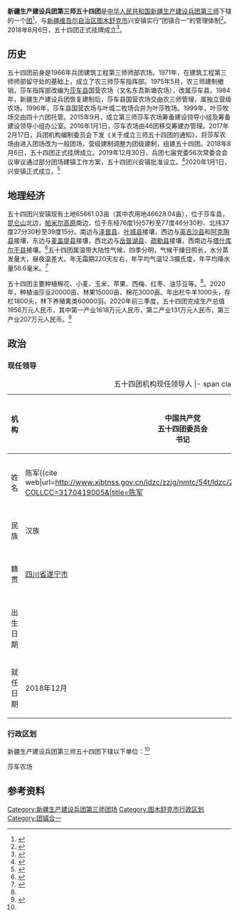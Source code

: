 {{中国乡级行政区
|行政区全称           = 新疆生产建设兵团第三师五十四团<br>图木舒克市兴安镇
|上级行政区           = [[新疆生产建设兵团第三师|新疆生产建设兵团第三师]]<br>[[新疆维吾尔自治区|新疆维吾尔自治区]][[图木舒克市|图木舒克市]]
|行政区类别           = [[團_(軍隊)|团]]
}}

'''新疆生产建设兵团第三师五十四团'''是[[中华人民共和国|中华人民共和国]][[新疆生产建设兵团|新疆生产建设兵团]][[新疆生产建设兵团第三师|第三师]]下辖的一个[[團_(軍隊)|团]]<ref name=book>{{Cite journal|title=新疆生产建设兵团分布图|author=新疆生产建设兵团年鉴编辑委员会|journal=兵团年鉴|publisher=新疆生产建设兵团年鉴社|doi=10.42437/y.cnki.yxjsc.2021.000007|year=2020|location=乌鲁木齐|page=7-8|issn=1671-3338}}</ref>，与[[新疆维吾尔自治区|新疆维吾尔自治区]][[图木舒克市|图木舒克市]]兴安镇实行“团镇合一”的管理体制<ref>{{cite web|title=兵团城市图木舒克7个团场建镇：要吸引更多内地人口落户|url=https://www.thepaper.cn/newsDetail_forward_5505728|date=2020-01-13|website=澎湃新闻|access-date=2021-08-25|archive-date=2021-08-24|archive-url=https://web.archive.org/web/20210824094757/https://www.thepaper.cn/newsDetail_forward_5505728|dead-url=no}}</ref>。2018年8月6日，五十四团正式挂牌成立<ref>{{cite web|title=第三师五十四团正式成立挂牌 开启兵团向南发展新征程|url=https://www.sohu.com/a/245998935_100018329|website=搜狐网}}</ref>。
==历史==
五十四团前身是1966年兵团建筑工程第三师师部农场。1971年，在建筑工程第三师师部留守处的基础上，成立了农三师莎车指挥部。1975年5月，农三师建制撤销，莎车指挥部改编为[[莎车县|莎车县]]国营农场（又名东吾斯塘农场），改属莎车县。1984年，新疆生产建设兵团恢复建制后，莎车县国营农场交由农三师管理，属独立营级农场。1996年，莎车县国营农场与叶城二牧场合并为叶莎牧场。1999年，叶莎牧场交由四十六团托管。2015年9月，成立第三师莎车农场筹备建设领导小组及筹备建设领导小组办公室。2016年1月1日，莎车农场由46团移交筹建办管理。2017年2月17日，兵团机构编制委员会下发《关于成立三师五十四团的通知》，将莎车农场由进入团场改为一般团场，营级建制调整为团级建制，组建五十四团。2018年8月6日，五十四团正式挂牌成立。2019年12月30日，兵团七届党委56次常委会会议审议通过部分团场建镇工作方案，五十四团兴安镇批准设立。<ref>{{Cite web|title=师市七个团场建镇揭牌|url=http://www.xjbtnss.gov.cn/xwzx/ssyw/202001/t20200108_3913.html?COLLCC=3155479280&|accessdate=2021-09-06|date=2020-01-08|website=第三师图木舒克市网}}</ref>2020年1月1日，兴安镇正式成立。<ref>{{Cite web|title=历史沿革|url=http://www.xjbtnss.gov.cn/ldzc/zzjg/nmtc/54t/tcgk/202003/t20200316_5361.html?COLLCC=3154534612&|accessdate=2021-09-06|date=2020-03-16|website=第三师图木舒克市网}}</ref>
==地理经济==
五十四团兴安镇现有土地65661.03亩（其中农用地46628.04亩），位于莎车县，[[昆仑山|昆仑山]]北边，[[帕米尔高原|帕米尔高原]]南边，位于东经76度1分57秒至77度46分30秒、北纬37度27分30秒至39度15分。南边与[[泽普县|泽普县]]、[[叶城县|叶城县]]接壤，西边与[[英吉沙县|英吉沙县]]和[[阿克陶县|阿克陶县]]接壤，东边与[[麦盖提县|麦盖提县]]接壤，西北边与[[岳普湖县|岳普湖县]]、[[疏勒县|疏勒县]]接壤，西南边与[[塔什库尔干县|塔什库尔干县]]接壤。<ref>{{Cite web|title=地理位置
|url=http://www.xjbtnss.gov.cn/ldzc/zzjg/nmtc/54t/tcgk/202003/t20200316_5353.html?COLLCC=3169478637&|accessdate=2021-09-06|date=2020-03-16|website=第三师图木舒克市网}}</ref>五十四团属温带大陆性气候，四季分明，气候干燥日照长，水分蒸发量大，昼夜温差大。年无霜期220天左右，年平均气温12.3摄氏度，年平均降水量56.6毫米。<ref name=tcgk>{{Cite web|title=气候条件
|url=http://www.xjbtnss.gov.cn/ldzc/zzjg/nmtc/54t/tcgk/202003/t20200316_5356.html?COLLCC=3169478637&|accessdate=2021-09-06|date=2020-03-16|website=第三师图木舒克市网}}</ref>

五十四团主要种植棉花、小麦、玉米、苹果、西梅、红枣、油莎豆等。<ref name=tcgk></ref>。2020年，种植油莎豆20000亩、林果15000亩、棉花3000亩。年出栏牛羊1000头，存栏1800头，林下养殖禽类60000羽。2020年前三季度，五十四团完成生产总值1956万元人民币，其中第一产业1618万元人民币，第二产业131万元人民币，第三产业207万元人民币。<ref>{{Cite web|title=经济发展|url=http://www.xjbtnss.gov.cn/ldzc/zzjg/nmtc/54t/tcgk/202003/t20200316_5363.html?COLLCC=3169478637&|accessdate=2021-09-06|date=2020-03-16|website=第三师图木舒克市网}}</ref>

==政治==
=== 现任领导 ===
{| class="wikitable" style="margin:1em auto 1em auto; text-align:center"
|+ 五十四团机构现任领导人
|- span class="nowrap"
! 机构
! {{CPC/logo|25}}<br>中国共产党<br>五十四团委员会<br>书记
! {{中国国徽|25}}<br>五十四团<br><br>团长
|-
! 姓名
| 陈军<ref>{{cite web|url=http://www.xjbtnss.gov.cn/ldzc/zzjg/nmtc/54t/ldzc/202003/t20200316_5346.html?COLLCC=3170419005&|title=陈军
|accessdate=2021-09-06|website=第三师图木舒克市网}}</ref>
| 彭宏伟<ref>{{cite web|url=http://www.xjbtnss.gov.cn/ldzc/zzjg/nmtc/54t/ldzc/202003/t20200316_5347.html?COLLCC=3170795088&|title=彭宏伟
|accessdate=2021-09-06|website=第三师图木舒克市网}}</ref>
|-
! 民族
|  汉族 || 汉族
|-
! 籍贯
| [[四川省|四川省]][[遂宁市|遂宁市]] || [[新疆维吾尔自治区|新疆维吾尔自治区]][[中江县|中江县]]
|-
! 出生日期
| {{Birth year and age|1978|11}} || {{Birth year and age|1968|10}}
|-
! 就任日期
|  2018年12月|| 2019年1月 
|}
=== 行政区划 ===
新疆生产建设兵团第三师五十四团下辖以下单位：<ref name=book></ref>

莎车农场

== 参考资料 ==
{{reflist}}

{{新疆维吾尔自治区图木舒克市行政区划}}
{{新疆生产建设兵团第三师}}
{{DEFAULTSORT:54}}
[[Category:新疆生产建设兵团第三师团场|Category:新疆生产建设兵团第三师团场]]
[[Category:图木舒克市行政区划|Category:图木舒克市行政区划]]
[[Category:团镇合一|Category:团镇合一]]